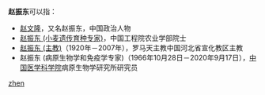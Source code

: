 '''赵振东'''可以指：
* [[赵文隆|赵文隆]]，又名赵振东，中国政治人物
* [[赵振东_(小麦遗传育种专家)|赵振东 (小麦遗传育种专家)]]，中国工程院农业学部院士
* [[赵振东_(主教)|赵振东 (主教)]]（1920年－2007年），罗马天主教中国河北省宣化教区主教
* 赵振东 (病原生物学和免疫学专家)（1966年10月28日－2020年9月17日），[[中国医学科学院|中国医学科学院]]病原生物学研究所研究员
{{disambig}}

[[Category:三字赵姓人名消歧义|zhen]]